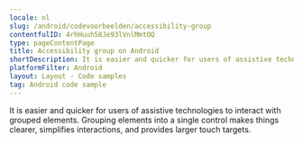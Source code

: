 ```yaml
---
locale: nl
slug: /android/codevoorbeelden/accessibility-group
contentfulID: 4rhHuuh58Je93lVnlMmtOQ
type: pageContentPage
title: Accessibility group on Android
shortDescription: It is easier and quicker for users of assistive technologies to interact with grouped elements.
platformFilter: Android
layout: Layout - Code samples
tag: Android code sample
---
```


It is easier and quicker for users of assistive technologies to interact with grouped elements. Grouping elements into a single control makes things clearer, simplifies interactions, and provides larger touch targets.

<CodeSample id="accessibility-group" locale="nl" platform="android"/>